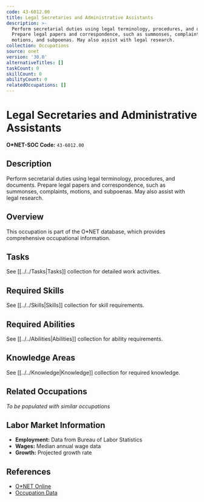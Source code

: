 ```yaml
---
code: 43-6012.00
title: Legal Secretaries and Administrative Assistants
description: >-
  Perform secretarial duties using legal terminology, procedures, and documents.
  Prepare legal papers and correspondence, such as summonses, complaints,
  motions, and subpoenas. May also assist with legal research.
collection: Occupations
source: onet
version: '30.0'
alternativeTitles: []
taskCount: 0
skillCount: 0
abilityCount: 0
relatedOccupations: []
---
```

# Legal Secretaries and Administrative Assistants

**O*NET-SOC Code:** `43-6012.00`

## Description

Perform secretarial duties using legal terminology, procedures, and documents. Prepare legal papers and correspondence, such as summonses, complaints, motions, and subpoenas. May also assist with legal research.

## Overview

This occupation is part of the O*NET database, which provides comprehensive occupational information.

## Tasks

See [[../../Tasks|Tasks]] collection for detailed work activities.

## Required Skills

See [[../../Skills|Skills]] collection for skill requirements.

## Required Abilities

See [[../../Abilities|Abilities]] collection for ability requirements.

## Knowledge Areas

See [[../../Knowledge|Knowledge]] collection for required knowledge.

## Related Occupations

*To be populated with similar occupations*

## Labor Market Information

- **Employment:** Data from Bureau of Labor Statistics
- **Wages:** Median annual wage data
- **Growth:** Projected growth rate

## References

- [O*NET Online](https://www.onetonline.org/link/summary/43-6012.00)
- [Occupation Data](https://www.onetcenter.org/)
